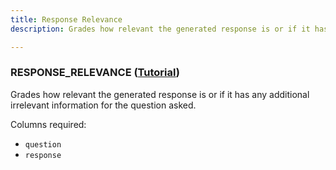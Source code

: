 ```yaml
---
title: Response Relevance
description: Grades how relevant the generated response is or if it has any additional irrelevant information for the question asked.

---
```


### RESPONSE_RELEVANCE  ([Tutorial](https://github.com/uptrain-ai/uptrain/blob/main/examples/checks/response_quality/relevance.ipynb))

Grades how relevant the generated response is or if it has any additional irrelevant information for the question asked.

Columns required:
- `question`
- `response`

